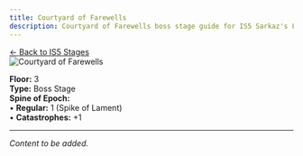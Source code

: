 ```yaml
---
title: Courtyard of Farewells
description: Courtyard of Farewells boss stage guide for IS5 Sarkaz's Furnaceside Fables
---
```


<div class="back-button-container">
  <a href="/is5-sarkaz/stages/" class="back-button">
    <span class="back-arrow">←</span>
    <span class="back-text">Back to IS5 Stages</span>
  </a>
</div>


<img src="/stages/courtyard-of-farewells.png" alt="Courtyard of Farewells" />

**Floor:** 3  
**Type:** Boss Stage  
**Spine of Epoch:**<br />
• **Regular:** 1 (Spike of Lament)<br />
• **Catastrophes:** +1

---

*Content to be added.*
